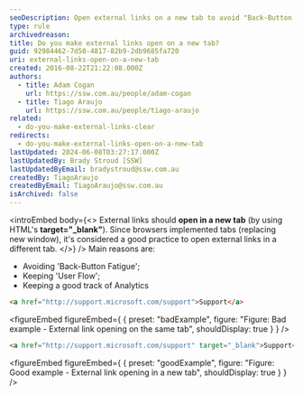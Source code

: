 ```yaml
---
seoDescription: Open external links on a new tab to avoid "Back-Button Fatigue", maintain user flow and track analytics effectively.
type: rule
archivedreason:
title: Do you make external links open on a new tab?
guid: 92984462-7d50-4817-82b9-2db9685fa720
uri: external-links-open-on-a-new-tab
created: 2016-08-22T21:22:08.000Z
authors:
  - title: Adam Cogan
    url: https://ssw.com.au/people/adam-cogan
  - title: Tiago Araujo
    url: https://ssw.com.au/people/tiago-araujo
related:
  - do-you-make-external-links-clear
redirects:
  - do-you-make-external-links-open-on-a-new-tab
lastUpdated: 2024-06-08T03:27:17.000Z
lastUpdatedBy: Brady Stroud [SSW]
lastUpdatedByEmail: bradystroud@ssw.com.au
createdBy: TiagoAraujo
createdByEmail: TiagoAraujo@ssw.com.au
isArchived: false
---
```


<introEmbed
  body={<>
External links should **open in a new tab** (by using HTML's **target="\_blank"**). Since browsers implemented tabs (replacing new window), it's considered a good practice to open external links in a different tab.
  </>}
/>
Main reasons are:

- Avoiding 'Back-Button Fatigue';
- Keeping 'User Flow';
- Keeping a good track of Analytics

```html
<a href="http://support.microsoft.com/support">Support</a>
```
<figureEmbed figureEmbed={ {
  preset: "badExample",
  figure: "Figure: Bad example - External link opening on the same tab",
  shouldDisplay: true
} } />


```html
<a href="http://support.microsoft.com/support" target="_blank">Support</a>
```
<figureEmbed figureEmbed={ {
  preset: "goodExample",
  figure: "Figure: Good example - External link opening in a new tab",
  shouldDisplay: true
} } />
